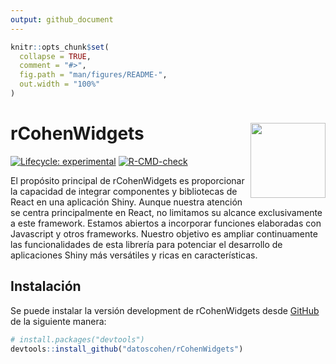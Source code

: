 ```yaml
---
output: github_document
---
```


<!-- README.md is generated from README.Rmd. Please edit that file -->

```r
knitr::opts_chunk$set(
  collapse = TRUE,
  comment = "#>",
  fig.path = "man/figures/README-",
  out.width = "100%"
)
```

# rCohenWidgets <img src="man/figures/logo.png" align="right" alt="" width="120" />

<!-- badges: start -->
[![Lifecycle: experimental](https://img.shields.io/badge/lifecycle-experimental-orange.svg)](https://lifecycle.r-lib.org/articles/stages.html#experimental)
[![R-CMD-check](https://github.com/datoscohen/rCohenWidgets/actions/workflows/R-CMD-check.yaml/badge.svg)](https://github.com/datoscohen/rCohenWidgets/actions/workflows/R-CMD-check.yaml)
<!-- badges: end -->

El propósito principal de rCohenWidgets es proporcionar la capacidad de integrar componentes y bibliotecas de React en una aplicación Shiny. Aunque nuestra atención se centra principalmente en React, no limitamos su alcance exclusivamente a este framework. Estamos abiertos a incorporar funciones elaboradas con Javascript y otros frameworks. Nuestro objetivo es ampliar continuamente las funcionalidades de esta librería para potenciar el desarrollo de aplicaciones Shiny más versátiles y ricas en características.

## Instalación

Se puede instalar la versión development de rCohenWidgets desde [GitHub](https://github.com/) de la siguiente manera:

``` r
# install.packages("devtools")
devtools::install_github("datoscohen/rCohenWidgets")
```
